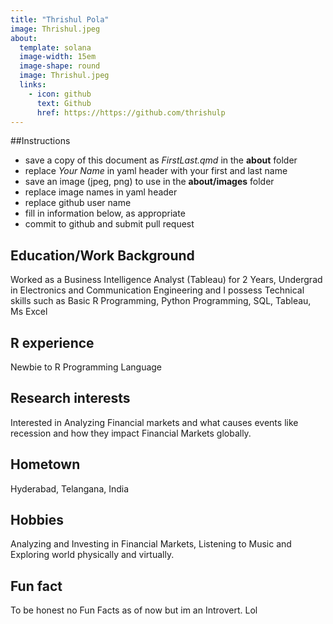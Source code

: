 ```yaml
---
title: "Thrishul Pola"
image: Thrishul.jpeg
about:
  template: solana
  image-width: 15em
  image-shape: round
  image: Thrishul.jpeg
  links:
    - icon: github
      text: Github
      href: https://https://github.com/thrishulp
---
```


##Instructions

-   save a copy of this document as *FirstLast.qmd* in the **about** folder
-   replace *Your Name* in yaml header with your first and last name
-   save an image (jpeg, png) to use in the **about/images** folder
-   replace image names in yaml header
-   replace github user name
-   fill in information below, as appropriate
-   commit to github and submit pull request

## Education/Work Background

Worked as a Business Intelligence Analyst (Tableau) for 2 Years, Undergrad in Electronics and Communication Engineering and I possess Technical skills such as Basic R Programming, Python Programming, SQL, Tableau, Ms Excel

## R experience

Newbie to R Programming Language

## Research interests

Interested in Analyzing Financial markets and what causes events like recession and how they impact Financial Markets globally.

## Hometown

Hyderabad, Telangana, India

## Hobbies

Analyzing and Investing in Financial Markets, Listening to Music and Exploring world physically and virtually.

## Fun fact

To be honest no Fun Facts as of now but im an Introvert. Lol
